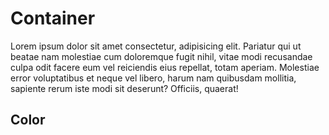 
<Meta title="Common/Dark/Components/Container" />

# Container

Lorem ipsum dolor sit amet consectetur, adipisicing elit. Pariatur qui ut
beatae nam molestiae cum doloremque fugit nihil, vitae modi recusandae culpa
odit facere eum vel reiciendis eius repellat, totam aperiam. Molestiae error
voluptatibus et neque vel libero, harum nam quibusdam mollitia, sapiente rerum
iste modi sit deserunt? Officiis, quaerat!

## Color

<DesignTokenDocBlock categoryName="dist/css/Dark/components/container/color.css" maxHeight={10000} />
